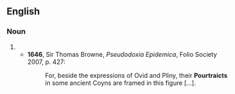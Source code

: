 ==English==
===Noun===
{{en-noun}}

# {{obsolete spelling of|[[portrait]]}}
#*'''1646''', Sir Thomas Browne, ''Pseudodoxia Epidemica'', Folio Society 2007, p. 427:
#*:For, beside the expressions of Ovid and Pliny, their '''Pourtraicts''' in some ancient Coyns are framed in this figure [...].